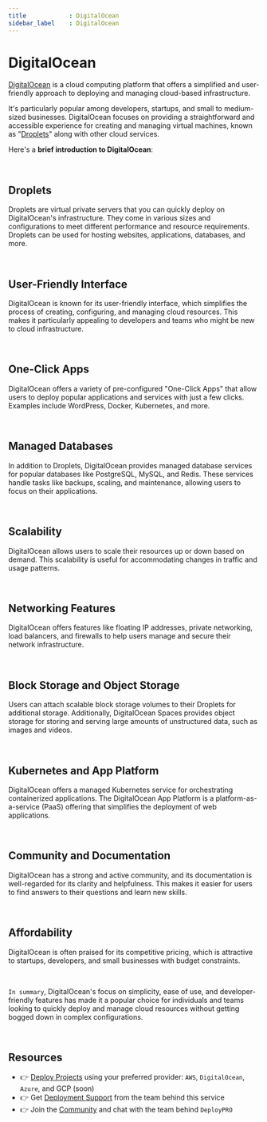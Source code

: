 ```yaml
---
title            : DigitalOcean
sidebar_label    : DigitalOcean
---
```


# DigitalOcean

[DigitalOcean](https://www.digitalocean.com/) is a cloud computing platform that offers a simplified and user-friendly approach to deploying and managing cloud-based infrastructure. 

It's particularly popular among developers, startups, and small to medium-sized businesses. 
DigitalOcean focuses on providing a straightforward and accessible experience for creating and managing virtual machines, known as "[Droplets](./droplet)" along with other cloud services. 

Here's a **brief introduction to DigitalOcean**:

<br />

## **Droplets** 

Droplets are virtual private servers that you can quickly deploy on DigitalOcean's infrastructure. They come in various sizes and configurations to meet different performance and resource requirements. 
Droplets can be used for hosting websites, applications, databases, and more.

<br />

## **User-Friendly Interface** 

DigitalOcean is known for its user-friendly interface, which simplifies the process of creating, configuring, and managing cloud resources. 
This makes it particularly appealing to developers and teams who might be new to cloud infrastructure.

<br />

## **One-Click Apps** 

DigitalOcean offers a variety of pre-configured "One-Click Apps" that allow users to deploy popular applications and services with just a few clicks. Examples include WordPress, Docker, Kubernetes, and more.

<br />

## **Managed Databases** 

In addition to Droplets, DigitalOcean provides managed database services for popular databases like PostgreSQL, MySQL, and Redis.
These services handle tasks like backups, scaling, and maintenance, allowing users to focus on their applications.

<br />

## **Scalability** 

DigitalOcean allows users to scale their resources up or down based on demand. This scalability is useful for accommodating changes in traffic and usage patterns.

<br />

## **Networking Features** 

DigitalOcean offers features like floating IP addresses, private networking, load balancers, and firewalls to help users manage and secure their network infrastructure.

<br />

## **Block Storage and Object Storage** 

Users can attach scalable block storage volumes to their Droplets for additional storage. 
Additionally, DigitalOcean Spaces provides object storage for storing and serving large amounts of unstructured data, such as images and videos.

<br />

## **Kubernetes and App Platform** 

DigitalOcean offers a managed Kubernetes service for orchestrating containerized applications. 
The DigitalOcean App Platform is a platform-as-a-service (PaaS) offering that simplifies the deployment of web applications.

<br />

## **Community and Documentation** 

DigitalOcean has a strong and active community, and its documentation is well-regarded for its clarity and helpfulness. 
This makes it easier for users to find answers to their questions and learn new skills.

<br />

## **Affordability** 

DigitalOcean is often praised for its competitive pricing, which is attractive to startups, developers, and small businesses with budget constraints.

<br />

`In summary`, DigitalOcean's focus on simplicity, ease of use, and developer-friendly features has made it a popular choice for individuals and teams 
looking to quickly deploy and manage cloud resources without getting bogged down in complex configurations.

<br />

## Resources

- 👉 [Deploy Projects](https://deploypro.dev/) using your preferred provider: `AWS`, `DigitalOcean`, `Azure`, and GCP (soon)
- 👉 Get [Deployment Support](https://deploypro.dev/support/) from the team behind this service
- 👉 Join the [Community](https://discord.gg/qQhjQZhnur) and chat with the team behind `DeployPRO`